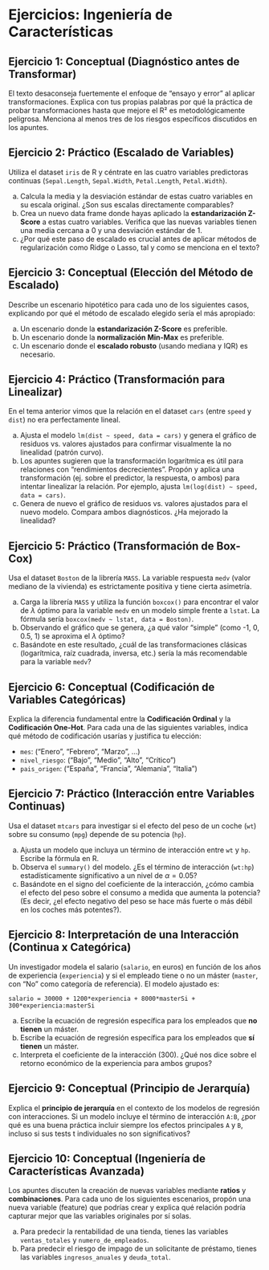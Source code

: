 <!-- ---
title: "Ejercicios: Ingeniería de Características"
subtitle: "Modelos Estadísticos de Predicción"
author: "Víctor Aceña Gil - Isaac Martín de Diego"
date: today
format: 
  html:
    toc: true
    toc-depth: 3
    code-fold: false
    theme: cosmo
execute:
  warning: false
  message: false
--- -->

# Ejercicios: Ingeniería de Características

## Ejercicio 1: Conceptual (Diagnóstico antes de Transformar)

El texto desaconseja fuertemente el enfoque de "ensayo y error" al aplicar transformaciones. Explica con tus propias palabras por qué la práctica de probar transformaciones hasta que mejore el R² es metodológicamente peligrosa. Menciona al menos tres de los riesgos específicos discutidos en los apuntes.



## Ejercicio 2: Práctico (Escalado de Variables)

Utiliza el dataset `iris` de R y céntrate en las cuatro variables predictoras continuas (`Sepal.Length`, `Sepal.Width`, `Petal.Length`, `Petal.Width`).

a) Calcula la media y la desviación estándar de estas cuatro variables en su escala original. ¿Son sus escalas directamente comparables?
b) Crea un nuevo data frame donde hayas aplicado la **estandarización Z-Score** a estas cuatro variables. Verifica que las nuevas variables tienen una media cercana a 0 y una desviación estándar de 1.
c) ¿Por qué este paso de escalado es crucial antes de aplicar métodos de regularización como Ridge o Lasso, tal y como se menciona en el texto?



## Ejercicio 3: Conceptual (Elección del Método de Escalado)

Describe un escenario hipotético para cada uno de los siguientes casos, explicando por qué el método de escalado elegido sería el más apropiado:

a) Un escenario donde la **estandarización Z-Score** es preferible.
b) Un escenario donde la **normalización Min-Max** es preferible.
c) Un escenario donde el **escalado robusto** (usando mediana y IQR) es necesario.



## Ejercicio 4: Práctico (Transformación para Linealizar)

En el tema anterior vimos que la relación en el dataset `cars` (entre `speed` y `dist`) no era perfectamente lineal.

a) Ajusta el modelo `lm(dist ~ speed, data = cars)` y genera el gráfico de residuos vs. valores ajustados para confirmar visualmente la no linealidad (patrón curvo).
b) Los apuntes sugieren que la transformación logarítmica es útil para relaciones con "rendimientos decrecientes". Propón y aplica una transformación (ej. sobre el predictor, la respuesta, o ambos) para intentar linealizar la relación. Por ejemplo, ajusta `lm(log(dist) ~ speed, data = cars)`.
c) Genera de nuevo el gráfico de residuos vs. valores ajustados para el nuevo modelo. Compara ambos diagnósticos. ¿Ha mejorado la linealidad?



## Ejercicio 5: Práctico (Transformación de Box-Cox)

Usa el dataset `Boston` de la librería `MASS`. La variable respuesta `medv` (valor mediano de la vivienda) es estrictamente positiva y tiene cierta asimetría.

a) Carga la librería `MASS` y utiliza la función `boxcox()` para encontrar el valor de $\lambda$ óptimo para la variable `medv` en un modelo simple frente a `lstat`. La fórmula sería `boxcox(medv ~ lstat, data = Boston)`.
b) Observando el gráfico que se genera, ¿a qué valor "simple" (como -1, 0, 0.5, 1) se aproxima el $\lambda$ óptimo?
c) Basándote en este resultado, ¿cuál de las transformaciones clásicas (logarítmica, raíz cuadrada, inversa, etc.) sería la más recomendable para la variable `medv`?



## Ejercicio 6: Conceptual (Codificación de Variables Categóricas)

Explica la diferencia fundamental entre la **Codificación Ordinal** y la **Codificación One-Hot**. Para cada una de las siguientes variables, indica qué método de codificación usarías y justifica tu elección:

- `mes`: ("Enero", "Febrero", "Marzo", ...)
- `nivel_riesgo`: ("Bajo", "Medio", "Alto", "Crítico")
- `pais_origen`: ("España", "Francia", "Alemania", "Italia")



## Ejercicio 7: Práctico (Interacción entre Variables Continuas)

Usa el dataset `mtcars` para investigar si el efecto del peso de un coche (`wt`) sobre su consumo (`mpg`) depende de su potencia (`hp`).

a) Ajusta un modelo que incluya un término de interacción entre `wt` y `hp`. Escribe la fórmula en R.
b) Observa el `summary()` del modelo. ¿Es el término de interacción (`wt:hp`) estadísticamente significativo a un nivel de $\alpha = 0.05$?
c) Basándote en el signo del coeficiente de la interacción, ¿cómo cambia el efecto del peso sobre el consumo a medida que aumenta la potencia? (Es decir, ¿el efecto negativo del peso se hace más fuerte o más débil en los coches más potentes?).



## Ejercicio 8: Interpretación de una Interacción (Continua x Categórica)

Un investigador modela el salario (`salario`, en euros) en función de los años de experiencia (`experiencia`) y si el empleado tiene o no un máster (`master`, con "No" como categoría de referencia). El modelo ajustado es:

`salario = 30000 + 1200*experiencia + 8000*masterSi + 300*experiencia:masterSi`

a) Escribe la ecuación de regresión específica para los empleados que **no tienen** un máster.
b) Escribe la ecuación de regresión específica para los empleados que **sí tienen** un máster.
c) Interpreta el coeficiente de la interacción (300). ¿Qué nos dice sobre el retorno económico de la experiencia para ambos grupos?



## Ejercicio 9: Conceptual (Principio de Jerarquía)

Explica el **principio de jerarquía** en el contexto de los modelos de regresión con interacciones. Si un modelo incluye el término de interacción `A:B`, ¿por qué es una buena práctica incluir siempre los efectos principales `A` y `B`, incluso si sus tests t individuales no son significativos?



## Ejercicio 10: Conceptual (Ingeniería de Características Avanzada)

Los apuntes discuten la creación de nuevas variables mediante **ratios** y **combinaciones**. Para cada uno de los siguientes escenarios, propón una nueva variable (feature) que podrías crear y explica qué relación podría capturar mejor que las variables originales por sí solas.

a) Para predecir la rentabilidad de una tienda, tienes las variables `ventas_totales` y `numero_de_empleados`.
b) Para predecir el riesgo de impago de un solicitante de préstamo, tienes las variables `ingresos_anuales` y `deuda_total`.